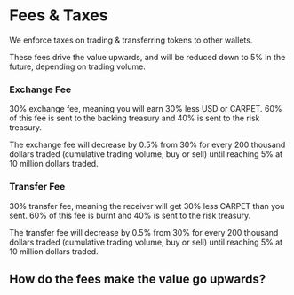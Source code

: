 
# Fees & Taxes

We enforce taxes on trading & transferring tokens to other wallets.

These fees drive the value upwards, and will be reduced down to 5% in the future, depending on trading volume.

### Exchange Fee

30% exchange fee, meaning you will earn 30% less USD or CARPET. 60% of this fee is sent to the backing treasury and 40% is sent to the risk treasury.

The exchange fee will decrease by 0.5% from 30% for every 200 thousand dollars traded (cumulative trading volume, buy or sell) until reaching 5% at 10 million dollars traded.

### Transfer Fee

30% transfer fee, meaning the receiver will get 30% less CARPET than you sent. 60% of this fee is burnt and 40% is sent to the risk treasury.

The transfer fee will decrease by 0.5% from 30% for every 200 thousand dollars traded (cumulative trading volume, buy or sell) until reaching 5% at 10 million dollars traded.

## How do the fees make the value go upwards?

<Explanation />
